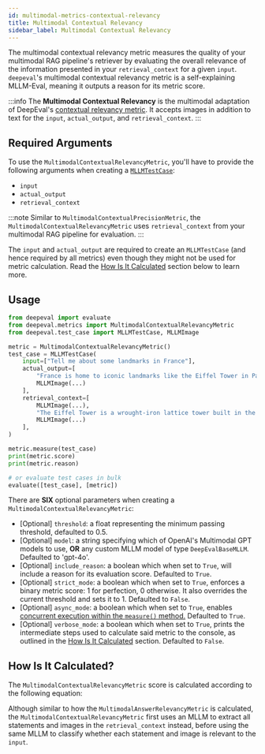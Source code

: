 ```yaml
---
id: multimodal-metrics-contextual-relevancy
title: Multimodal Contextual Relevancy
sidebar_label: Multimodal Contextual Relevancy
---
```


<head>
  <link
    rel="canonical"
    href="https://deepeval.com/docs/multimodal-metrics-contextual-relevancy"
  />
</head>


The multimodal contextual relevancy metric measures the quality of your multimodal RAG pipeline's retriever by evaluating the overall relevance of the information presented in your `retrieval_context` for a given `input`. `deepeval`'s multimodal contextual relevancy metric is a self-explaining MLLM-Eval, meaning it outputs a reason for its metric score.

:::info
The **Multimodal Contextual Relevancy** is the multimodal adaptation of DeepEval's [contextual relevancy metric](/docs/metrics-contextual-relevancy). It accepts images in addition to text for the `input`, `actual_output`, and `retrieval_context`.
:::

## Required Arguments

To use the `MultimodalContextualRelevancyMetric`, you'll have to provide the following arguments when creating a [`MLLMTestCase`](/docs/evaluation-test-cases#mllm-test-case):

- `input`
- `actual_output`
- `retrieval_context`

:::note
Similar to `MultimodalContextualPrecisionMetric`, the `MultimodalContextualRelevancyMetric` uses `retrieval_context` from your multimodal RAG pipeline for evaluation.
:::

The `input` and `actual_output` are required to create an `MLLMTestCase` (and hence required by all metrics) even though they might not be used for metric calculation. Read the [How Is It Calculated](#how-is-it-calculated) section below to learn more.

## Usage

```python
from deepeval import evaluate
from deepeval.metrics import MultimodalContextualRelevancyMetric
from deepeval.test_case import MLLMTestCase, MLLMImage

metric = MultimodalContextualRelevancyMetric()
test_case = MLLMTestCase(
    input=["Tell me about some landmarks in France"],
    actual_output=[
        "France is home to iconic landmarks like the Eiffel Tower in Paris.",
        MLLMImage(...)
    ],
    retrieval_context=[
        MLLMImage(...),
        "The Eiffel Tower is a wrought-iron lattice tower built in the late 19th century.",
        MLLMImage(...)
    ],
)

metric.measure(test_case)
print(metric.score)
print(metric.reason)

# or evaluate test cases in bulk
evaluate([test_case], [metric])
```

There are **SIX** optional parameters when creating a `MultimodalContextualRelevancyMetric`:

- [Optional] `threshold`: a float representing the minimum passing threshold, defaulted to 0.5.
- [Optional] `model`: a string specifying which of OpenAI's Multimodal GPT models to use, **OR** any custom MLLM model of type `DeepEvalBaseMLLM`. Defaulted to 'gpt-4o'.
- [Optional] `include_reason`: a boolean which when set to `True`, will include a reason for its evaluation score. Defaulted to `True`.
- [Optional] `strict_mode`: a boolean which when set to `True`, enforces a binary metric score: 1 for perfection, 0 otherwise. It also overrides the current threshold and sets it to 1. Defaulted to `False`.
- [Optional] `async_mode`: a boolean which when set to `True`, enables [concurrent execution within the `measure()` method.](/docs/metrics-introduction#measuring-metrics-in-async) Defaulted to `True`.
- [Optional] `verbose_mode`: a boolean which when set to `True`, prints the intermediate steps used to calculate said metric to the console, as outlined in the [How Is It Calculated](#how-is-it-calculated) section. Defaulted to `False`.

## How Is It Calculated?

The `MultimodalContextualRelevancyMetric` score is calculated according to the following equation:

<Equation formula="\text{Multimodal Contextual Relevancy} = \frac{\text{Number of Relevant Statements}}{\text{Total Number of Statements}}" />

Although similar to how the `MultimodalAnswerRelevancyMetric` is calculated, the `MultimodalContextualRelevancyMetric` first uses an MLLM to extract all statements and images in the `retrieval_context` instead, before using the same MLLM to classify whether each statement and image is relevant to the `input`.
